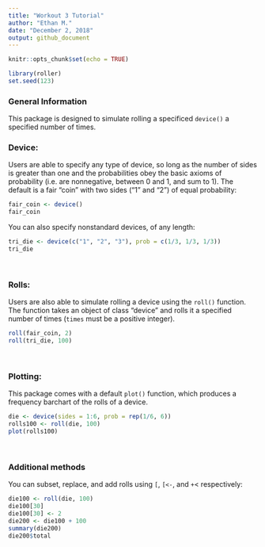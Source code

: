 ```yaml
---
title: "Workout 3 Tutorial"
author: "Ethan M."
date: "December 2, 2018"
output: github_document
---
```


```r
knitr::opts_chunk$set(echo = TRUE)
```

```r
library(roller)
set.seed(123)
```

### General Information

This package is designed to simulate rolling a specificed `device()` a specified number of times. 


### Device:

Users are able to specify any type of device, so long as the number of sides is greater than one and the probabilities obey the basic axioms of probability (i.e. are nonnegative, between 0 and 1, and sum to 1). The default is a fair "coin" with two sides ("1" and "2") of equal probability:

```r
fair_coin <- device()
fair_coin
```

You can also specify nonstandard devices, of any length:

```r
tri_die <- device(c("1", "2", "3"), prob = c(1/3, 1/3, 1/3))
tri_die
```

\ 

### Rolls:

Users are also able to simulate rolling a device using the `roll()` function. The function takes an object of class "device" and rolls it a specified number of times (`times` must be a positive integer).

```r
roll(fair_coin, 2)
roll(tri_die, 100)
```

\ 

### Plotting:

This package comes with a default `plot()` function, which produces a frequency barchart of the rolls of a device. 

```r
die <- device(sides = 1:6, prob = rep(1/6, 6))
rolls100 <- roll(die, 100)
plot(rolls100)
```

\ 

### Additional methods

You can subset, replace, and add rolls using `[`, `[<-`, and `+`< respectively:

```r
die100 <- roll(die, 100)
die100[30]
die100[30] <- 2
die200 <- die100 + 100
summary(die200)
die200$total
```


